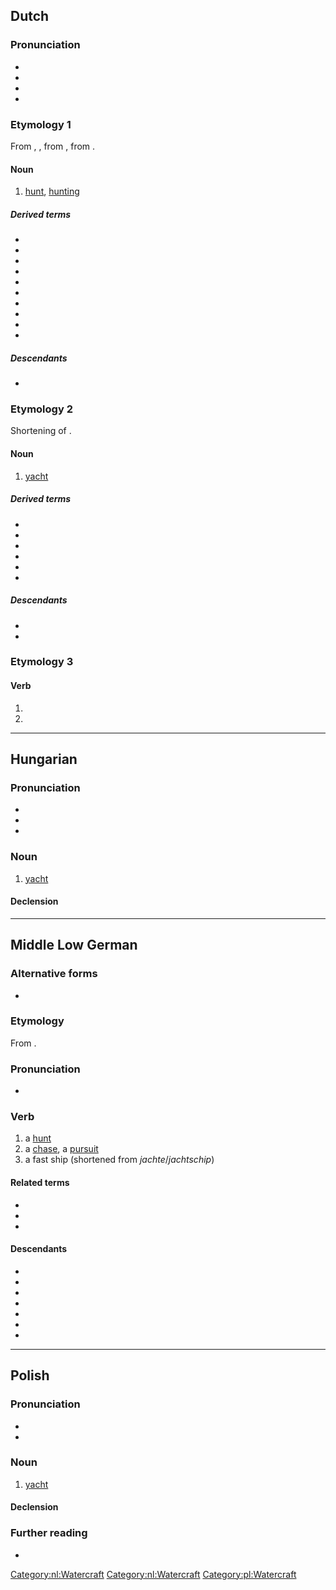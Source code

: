 {{also|Jacht}}
==Dutch==
{{wikipedia|dab=jacht|lang=nl}}

===Pronunciation===
* {{IPA|nl|/jɑxt/}}
* {{audio|nl|Nl-jacht.ogg|Audio}}
* {{hyphenation|nl|jacht}}
* {{rhymes|nl|ɑxt}}

===Etymology 1===
From {{inh|nl|dum|jacht}}, {{m|dum|jaget}}, from {{inh|nl|odt|*jagot}}, from {{inh|nl|gmw-pro|*jagōþu||hunt, hunting}}.

====Noun====
{{nl-noun|f|-|-}}

# [[hunt]], [[hunting]]

=====Derived terms=====
* {{l|nl|drijfjacht}}
* {{l|nl|heksenjacht}}
* {{l|nl|jachthuis}}
* {{l|nl|jachtklok}}
* {{l|nl|jachtopziener}}
* {{l|nl|jachtslot}}
* {{l|nl|jachtvliegtuig}}
* {{l|nl|konijnenjacht}}
* {{l|nl|plezierjacht}}
* {{l|nl|walvisjacht}}

=====Descendants=====
* {{desc|af|jag}}

===Etymology 2===
Shortening of {{m|nl|jachtschip}}.

====Noun====
{{nl-noun|n|-en|jachtje}}

# [[yacht]] {{gloss|fast, light and now often [[luxurious]] (sailing) [[boat]]}} {{defdate|from early 16th c.}}

=====Derived terms=====
* {{l|nl|jachthaven}}
* {{l|nl|jachtwerf}}
* {{l|nl|motorjacht}}
* {{l|nl|plezierjacht}}
* {{l|nl|motorjacht}}
* {{l|nl|zeiljacht}}

=====Descendants=====
* {{desc|af|jag}}
* {{desc|en|yacht|bor=1}}

===Etymology 3===
{{nonlemma}}

====Verb====
{{head|nl|verb form}}

# {{nl-verb form of|p=123|n=sg|t=pres|m=ind|jachten}}
# {{nl-verb form of|m=imp|jachten}}

[[Category:nl:Watercraft]]
[[Category:nl:Watercraft]]

----

==Hungarian==

===Pronunciation===
* {{hu-IPA}}
* {{hyphenation|hu|jacht}}
* {{rhymes|hu|ɒxt}}

===Noun===
{{hu-noun|ok}}

# [[yacht]] {{gloss|luxurious sailing boat}}

====Declension====
{{hu-infl-nom|jachto|o}}{{hu-pos-otok|jacht|j|jai}}

{{topics|hu|Watercraft}}

----

==Middle Low German==

===Alternative forms===
* {{alter|gml|jâget}}

===Etymology===
From {{inh|gml|gmw-pro|*jagōþu||hunt, hunting}}.

===Pronunciation===
* {{IPA|gml|/jaxt/}}

===Verb===
{{head|gml|noun|g=f}}

# a [[hunt]]
# a [[chase]], a [[pursuit]]
# a fast ship (shortened from ''jachte''/''jachtschip'')

====Related terms====
* {{l|gml|jachteren}}
* {{l|gml|jagen}}
* {{l|gml|jachte}}

====Descendants====
* {{desc|nds-de|Jaggt}}
* {{desc|pdt|Jacht}}
* {{desc|da|jagt|bor=1}}
* {{desc|fo|jakt|bor=1}}
* {{desc|lv|jakts|bor=1}}
* {{desc|no|jakt|bor=1}}
* {{desc|sv|jakt|bor=1}}

----

==Polish==
{{wikipedia|lang=pl}}

===Pronunciation===
* {{pl-IPA}}
* {{audio|pl|Pl-jacht.ogg|Audio}}

===Noun===
{{pl-noun|m-in}}

# [[yacht]]

====Declension====
{{pl-decl-noun
|jacht|jachty
|jachtu|jachtów
|jachtowi|jachtom
|jacht|jachty
|jachtem|jachtami
|jachcie|jachtach
|jachcie|jachty
}}

===Further reading===
* {{R:PWN}}

[[Category:pl:Watercraft]]